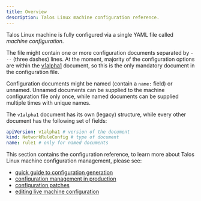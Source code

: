 ```yaml
---
title: Overview
description: Talos Linux machine configuration reference.
---
```


Talos Linux machine is fully configured via a single YAML file called *machine configuration*.

The file might contain one or more configuration documents separated by `---` (three dashes) lines.
At the moment, majority of the configuration options are within the [v1alpha1](./v1alpha1/config) document, so
this is the only mandatory document in the configuration file.

Configuration documents might be named (contain a `name:` field) or unnamed.
Unnamed documents can be supplied to the machine configuration file only once, while named documents can be supplied multiple times with unique names.

The `v1alpha1` document has its own (legacy) structure, while every other document has the following set of fields:

```yaml
apiVersion: v1alpha1 # version of the document
kind: NetworkRuleConfig # type of document
name: rule1 # only for named documents
```

This section contains the configuration reference, to learn more about Talos Linux machine configuration management, please see:

* [quick guide to configuration generation](../../getting-started/getting-started#step-6%3A-generate-cluster-configuration)
* [configuration management in production](../../getting-started/prodnotes#step-6%3A-generate-machine-configurations)
* [configuration patches](../../configure-your-talos-cluster/system-configuration/patching)
* [editing live machine configuration](../../configure-your-talos-cluster/system-configuration/editing-machine-configuration)
